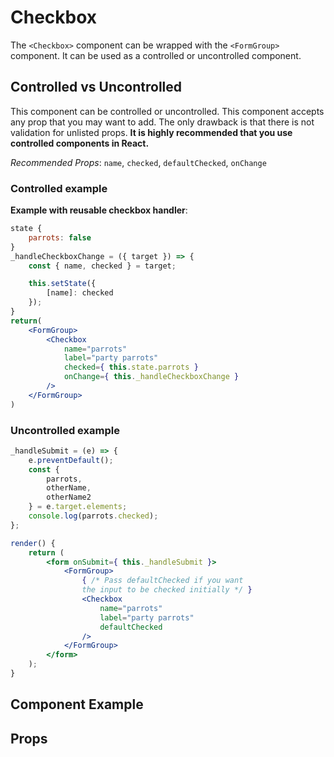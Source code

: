
# Checkbox

The `<Checkbox>` component can be wrapped with the `<FormGroup>` component. It can be used as a controlled or uncontrolled component.

## Controlled vs Uncontrolled
This component can be controlled or uncontrolled. This component accepts any prop that you may want to add. The only drawback is that there is not validation for unlisted props. **It is highly recommended that you use controlled components in React.**

*Recommended Props*: `name`, `checked`, `defaultChecked`, `onChange`

### Controlled example
**Example with reusable checkbox handler**:
```jsx
state {
    parrots: false
}
_handleCheckboxChange = ({ target }) => {
    const { name, checked } = target;

    this.setState({
        [name]: checked
    });
}
return(
    <FormGroup>
        <Checkbox
            name="parrots"
            label="party parrots"
            checked={ this.state.parrots }
            onChange={ this._handleCheckboxChange }
        />
    </FormGroup>
)
```

### Uncontrolled example
```jsx
_handleSubmit = (e) => {
    e.preventDefault();
    const {
        parrots,
        otherName,
        otherName2
    } = e.target.elements;
    console.log(parrots.checked);
};

render() {
    return (
        <form onSubmit={ this._handleSubmit }>
            <FormGroup>
                { /* Pass defaultChecked if you want
                the input to be checked initially */ }
                <Checkbox
                    name="parrots"
                    label="party parrots"
                    defaultChecked
                />
            </FormGroup>
        </form>
    );
}
```

## Component Example
<Story
    id="molecules-checkbox--default"
/>

## Props
<Props of={Checkbox} />
